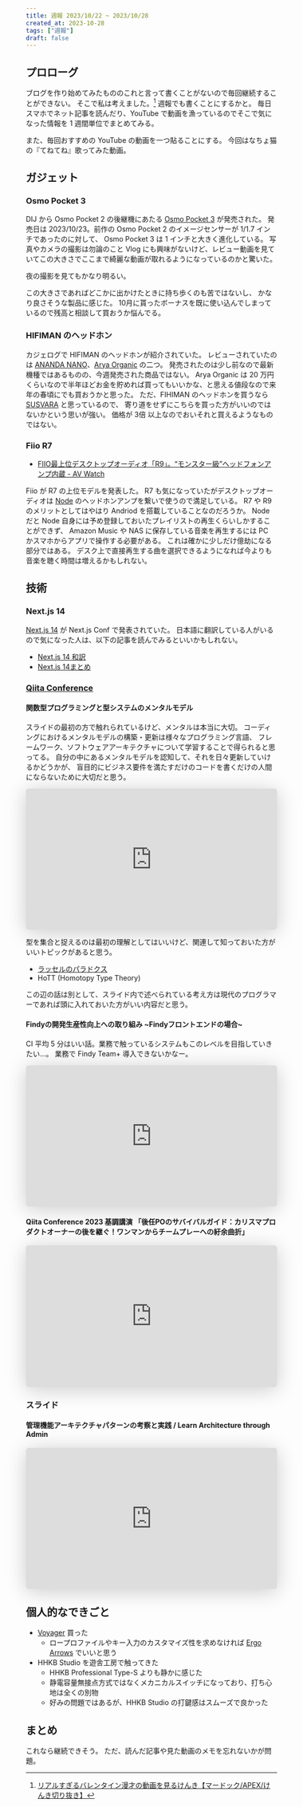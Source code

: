 ```yaml
---
title: 週報 2023/10/22 ~ 2023/10/28
created_at: 2023-10-28
tags: ["週報"]
draft: false
---
```



## プロローグ

ブログを作り始めてみたもののこれと言って書くことがないので毎回継続することができない。
そこで私は考えました。[^1]
週報でも書くことにするかと。
毎日スマホでネット記事を読んだり、YouTube で動画を漁っているのでそこで気になった情報を 1 週間単位でまとめてみる。

[^1]: [リアルすぎるバレンタイン漫才の動画を見るけんき【マードック/APEX/けんき切り抜き】](https://youtu.be/WuaTyyAYTFk?si=7hVsyfKkwB7ODZbh&t=457)

また、毎回おすすめの YouTube の動画を一つ貼ることにする。
今回はなちょ猫の『てねてね』歌ってみた動画。

<YouTube id="1CQjWtqFSc4" />

## ガジェット

### Osmo Pocket 3

DIJ から Osmo Pocket 2 の後継機にあたる [Osmo Pocket 3](https://www.dji.com/jp/osmo-pocket-3?site=brandsite&from=homepage) が発売された。
発売日は 2023/10/23。前作の Osmo Pocket 2 のイメージセンサーが 1/1.7 インチであったのに対して、
Osmo Pocket 3 は 1 インチと大きく進化している。
写真やカメラの撮影は勿論のこと Vlog にも興味がないけど、レビュー動画を見ていてこの大きさでここまで綺麗な動画が取れるようになっているのかと驚いた。

<YouTube id="yLFpjIC_i88" />

夜の撮影を見てもかなり明るい。

<YouTube id="nL0zLQZiUBQ" />

この大きさであればどこかに出かけたときに持ち歩くのも苦ではないし、
かなり良さそうな製品に感じた。
10月に貰ったボーナスを既に使い込んでしまっているので残高と相談して買おうか悩んでる。

### HIFIMAN のヘッドホン

カジェログで HIFIMAN のヘッドホンが紹介されていた。
レビューされていたのは [ANANDA NANO](https://www.hifiman.jp/products/detail/328)、[Arya Organic](https://store.hifiman.jp/shopdetail/000000000130/) の二つ。
発売されたのは少し前なので最新機種ではあるものの、今週発売された商品ではない。
Arya Organic は 20 万円くらいなので半年ほどお金を貯めれば買ってもいいかな、と思える値段なので来年の春頃にでも買おうかと思った。
ただ、FIHIMAN のヘッドホンを買うなら [SUSVARA](https://www.hifiman.jp/products/detail/266) と思っているので、
寄り道をせずにこちらを買った方がいいのではないかという思いが強い。
価格が 3倍 以上なのでおいそれと買えるようなものではない。

<YouTube id="E6qOoiJmzqU" />

### Fiio R7

- [FIIO最上位デスクトップオーディオ「R9」。“モンスター級”ヘッドフォンアンプ内蔵 - AV Watch](https://av.watch.impress.co.jp/docs/news/1542839.html)

Fiio が R7 の上位モデルを発表した。
R7 も気になっていたがデスクトップオーディオは [Node](https://www.bluesound.com/products/node/) のヘッドホンアンプを繋いで使うので満足している。
R7 や R9 のメリットとしてはやはり Andriod を搭載していることなのだろうか。
Node だと Node 自身には予め登録しておいたプレイリストの再生くらいしかすることができず、
Amazon Music や NAS に保存している音楽を再生するには PC かスマホからアプリで操作する必要がある。
これは確かに少しだけ億劫になる部分ではある。
デスク上で直接再生する曲を選択できるようになれば今よりも音楽を聴く時間は増えるかもしれない。

## 技術

### Next.js 14

[Next.js 14](https://nextjs.org/blog/next-14) が Next.js Conf で発表されていた。
日本語に翻訳している人がいるので気になった人は、以下の記事を読んでみるといいかもしれない。

- [Next.js 14 和訳](https://zenn.dev/praha/articles/7d29d9b7392807)
- [Next.js 14まとめ](https://zenn.dev/a_da_chi/articles/6235ef4b317368)

### [Qiita Conference](https://increments.connpass.com/event/294310/)

#### 関数型プログラミングと型システムのメンタルモデル

スライドの最初の方で触れられているけど、メンタルは本当に大切。
コーディングにおけるメンタルモデルの構築・更新は様々なプログラミング言語、
フレームワーク、ソフトウェアアーキテクチャについて学習することで得られると思ってる。
自分の中にあるメンタルモデルを認知して、それを日々更新していけるかどうかが、
盲目的にビジネス要件を満たすだけのコードを書くだけの人間にならないために大切だと思う。

<center>
  <iframe
    class="speakerdeck-iframe"
    frameborder="0"
    src="https://speakerdeck.com/player/ed40eb21f5be431395028ee3777ca727"
    title="関数型プログラミングと型システムのメンタルモデル"
    allowfullscreen="true"
    style="border: 0px; background: padding-box padding-box rgba(0, 0, 0, 0.1); margin: 0px; padding: 0px; border-radius: 6px; box-shadow: rgba(0, 0, 0, 0.2) 0px 5px 40px; width: 100%; height: auto; aspect-ratio: 560 / 315;"
    data-ratio="1.7777777777777777"
  ></iframe>
</center>

型を集合と捉えるのは最初の理解としてはいいけど、関連して知っておいた方がいいトピックがあると思う。

- [ラッセルのパラドクス](https://ja.wikipedia.org/wiki/%E3%83%A9%E3%83%83%E3%82%BB%E3%83%AB%E3%81%AE%E3%83%91%E3%83%A9%E3%83%89%E3%83%83%E3%82%AF%E3%82%B9)
- HoTT (Homotopy Type Theory)

この辺の話は別として、スライド内で述べられている考え方は現代のプログラマーであれば頭に入れておいた方がいい内容だと思う。

#### Findyの開発生産性向上への取り組み \~Findyフロントエンドの場合\~

CI 平均 5 分はいい話。業務で触っているシステムもこのレベルを目指していきたい…。
業務で Findy Team+ 導入できないかなー。

<center>
  <iframe
    class="speakerdeck-iframe"
    frameborder="0"
    src="https://speakerdeck.com/player/8c06dbcc256745b4b4052654d5288545?slide=1"
    title="Findyの開発生産性向上への取り組み ~Findyフロントエンドの場合~"
    allowfullscreen="true"
    style="border: 0px; background: padding-box padding-box rgba(0, 0, 0, 0.1); margin: 0px; padding: 0px; border-radius: 6px; box-shadow: rgba(0, 0, 0, 0.2) 0px 5px 40px; width: 100%; height: auto; aspect-ratio: 560 / 315;"
    data-ratio="1.7777777777777777"
  ></iframe>
</center>

#### Qiita Conference 2023 基調講演 「後任POのサバイバルガイド：カリスマプロダクトオーナーの後を継ぐ！ワンマンからチームプレーへの紆余曲折」

<center>
  <iframe
    class="speakerdeck-iframe"
    frameborder="0"
    src="https://speakerdeck.com/player/1c64efcc76b14e6aa54a7e385776dd90?slide=1"
    title="Qiita Conference 2023 基調講演 「後任POのサバイバルガイド：カリスマプロダクトオーナーの後を継ぐ！ワンマンからチームプレーへの紆余曲折」"
    allowfullscreen="true"
    style="border: 0px; background: padding-box padding-box rgba(0, 0, 0, 0.1); margin: 0px; padding: 0px; border-radius: 6px; box-shadow: rgba(0, 0, 0, 0.2) 0px 5px 40px; width: 100%; height: auto; aspect-ratio: 560 / 315;"
    data-ratio="1.7777777777777777"
  ></iframe>
</center>

### スライド

#### 管理機能アーキテクチャパターンの考察と実践 / Learn Architecture through Admin

<center>
  <iframe
    class="speakerdeck-iframe"
    frameborder="0"
    src="https://speakerdeck.com/player/f808821176c54395bee9104425cb4d96?slide=1"
    title="管理機能アーキテクチャパターンの考察と実践 / Learn Architecture through Admin"
    allowfullscreen="true"
    style="border: 0px; background: padding-box padding-box rgba(0, 0, 0, 0.1); margin: 0px; padding: 0px; border-radius: 6px; box-shadow: rgba(0, 0, 0, 0.2) 0px 5px 40px; width: 100%; height: auto; aspect-ratio: 560 / 315;"
    data-ratio="1.7777777777777777"
  ></iframe>
</center>

## 個人的なできごと

- [Voyager](https://www.zsa.io/voyager/buy/) 買った
  - ロープロファイルやキー入力のカスタマイズ性を求めなければ [Ergo Arrows](https://shop.yushakobo.jp/products/ergoarrows) でいいと思う
- HHKB Studio を遊舎工房で触ってきた
  - HHKB Professional Type-S よりも静かに感じた
  - 静電容量無接点方式ではなくメカニカルスイッチになっており、打ち心地は全くの別物
  - 好みの問題ではあるが、HHKB Studio の打鍵感はスムーズで良かった

## まとめ

これなら継続できそう。
ただ、読んだ記事や見た動画のメモを忘れないかが問題。
